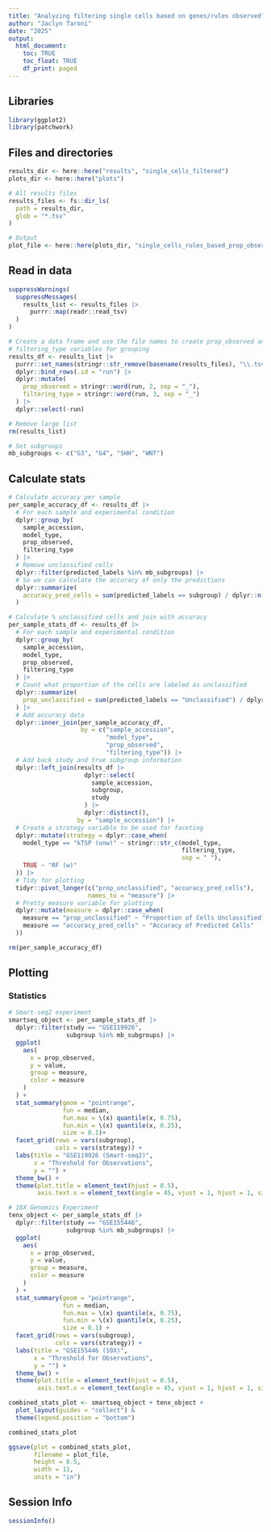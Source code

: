 ```yaml
---
title: "Analyzing filtering single cells based on genes/rules observed"
author: "Jaclyn Taroni"
date: "2025"
output:
  html_document:
    toc: TRUE
    toc_float: TRUE
    df_print: paged
---
```


## Libraries

```r
library(ggplot2)
library(patchwork)
```

## Files and directories

```r
results_dir <- here::here("results", "single_cells_filtered")
plots_dir <- here::here("plots")

# All results files
results_files <- fs::dir_ls(
  path = results_dir,
  glob = "*.tsv"
)

# Output
plot_file <- here::here(plots_dir, "single_cells_rules_based_prop_observed.pdf")
```

## Read in data

```r
suppressWarnings(
  suppressMessages(
    results_list <- results_files |> 
      purrr::map(readr::read_tsv)
  )
)

# Create a data frame and use the file names to create prop_observed and
# filtering_type variables for grouping
results_df <- results_list |> 
  purrr::set_names(stringr::str_remove(basename(results_files), "\\.tsv")) |>
  dplyr::bind_rows(.id = "run") |>
  dplyr::mutate(
    prop_observed = stringr::word(run, 2, sep = "_"),
    filtering_type = stringr::word(run, 3, sep = "_")
  ) |>
  dplyr::select(-run)

# Remove large list
rm(results_list)

# Set subgroups
mb_subgroups <- c("G3", "G4", "SHH", "WNT")
```

## Calculate stats

```r
# Calculate accuracy per sample
per_sample_accuracy_df <- results_df |>
  # For each sample and experimental condition
  dplyr::group_by(
    sample_accession, 
    model_type, 
    prop_observed, 
    filtering_type
  ) |>
  # Remove unclassified cells
  dplyr::filter(predicted_labels %in% mb_subgroups) |>
  # So we can calculate the accuracy of only the predictions
  dplyr::summarize(
    accuracy_pred_cells = sum(predicted_labels == subgroup) / dplyr::n()
  )

# Calculate % unclassified cells and join with accuracy
per_sample_stats_df <- results_df |> 
  # For each sample and experimental condition
  dplyr::group_by(
    sample_accession, 
    model_type, 
    prop_observed, 
    filtering_type
  ) |>
  # Count what proportion of the cells are labeled as unclassified
  dplyr::summarize(
    prop_unclassified = sum(predicted_labels == "Unclassified") / dplyr::n()
  ) |>
  # Add accuracy data
  dplyr::inner_join(per_sample_accuracy_df,
                    by = c("sample_accession", 
                           "model_type", 
                           "prop_observed", 
                           "filtering_type")) |>
  # Add back study and true subgroup information
  dplyr::left_join(results_df |>
                     dplyr::select(
                       sample_accession,
                       subgroup,
                       study
                     ) |>
                     dplyr::distinct(),
                   by = "sample_accession") |>
  # Create a strategy variable to be used for faceting
  dplyr::mutate(strategy = dplyr::case_when(
    model_type == "kTSP (unw)" ~ stringr::str_c(model_type, 
                                                filtering_type, 
                                                sep = " "),
    TRUE ~ "RF (w)"
  )) |>
  # Tidy for plotting
  tidyr::pivot_longer(c("prop_unclassified", "accuracy_pred_cells"),
                      names_to = "measure") |>
  # Pretty measure variable for plotting
  dplyr::mutate(measure = dplyr::case_when(
    measure == "prop_unclassified" ~ "Proportion of Cells Unclassified",
    measure == "accuracy_pred_cells" ~ "Accuracy of Predicted Cells"
  ))

rm(per_sample_accuracy_df)
```

## Plotting

### Statistics

```r
# Smart-seq2 experiment
smartseq_object <- per_sample_stats_df |>
  dplyr::filter(study == "GSE119926",
                subgroup %in% mb_subgroups) |>
  ggplot(
    aes(
      x = prop_observed,
      y = value,
      group = measure,
      color = measure
    )
  ) +
  stat_summary(geom = "pointrange",
               fun = median,
               fun.max = \(x) quantile(x, 0.75),
               fun.min = \(x) quantile(x, 0.25),
               size = 0.1)+
  facet_grid(rows = vars(subgroup),
             cols = vars(strategy)) +
  labs(title = "GSE119926 (Smart-seq2)",
       x = "Threshold for Observations",
       y = "") +
  theme_bw() +
  theme(plot.title = element_text(hjust = 0.5),
        axis.text.x = element_text(angle = 45, vjust = 1, hjust = 1, size = 7))

# 10X Genomics Experiment
tenx_object <- per_sample_stats_df |>
  dplyr::filter(study == "GSE155446",
                subgroup %in% mb_subgroups) |>
  ggplot(
    aes(
      x = prop_observed,
      y = value,
      group = measure,
      color = measure
    )
  ) +
  stat_summary(geom = "pointrange",
               fun = median,
               fun.max = \(x) quantile(x, 0.75),
               fun.min = \(x) quantile(x, 0.25),
               size = 0.1) +
  facet_grid(rows = vars(subgroup),
             cols = vars(strategy)) +
  labs(title = "GSE155446 (10X)",
       x = "Threshold for Observations",
       y = "") + 
  theme_bw() +
  theme(plot.title = element_text(hjust = 0.5),
        axis.text.x = element_text(angle = 45, vjust = 1, hjust = 1, size = 7))

combined_stats_plot <- smartseq_object + tenx_object + 
  plot_layout(guides = "collect") & 
  theme(legend.position = "bottom")

combined_stats_plot
```
```r
ggsave(plot = combined_stats_plot, 
       filename = plot_file,
       height = 8.5,
       width = 11,
       units = "in")
```

## Session Info

```r
sessionInfo()
```
